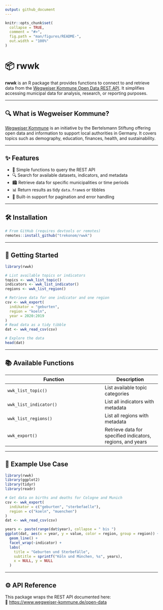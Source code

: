 ```yaml
---
output: github_document
---
```


<!-- README.md is generated from README.Rmd. Please edit that file -->

```r
knitr::opts_chunk$set(
  collapse = TRUE,
  comment = "#>",
  fig.path = "man/figures/README-",
  out.width = "100%"
)
```

# 📦 rwwk

**rwwk** is an R package that provides functions to connect to and retrieve data from the [Wegweiser Kommune Open Data REST API](https://www.wegweiser-kommune.de/open-data). It simplifies accessing municipal data for analysis, research, or reporting purposes.

---

## 🔍 What is Wegweiser Kommune?

[Wegweiser Kommune](https://www.wegweiser-kommune.de/) is an initiative by the Bertelsmann Stiftung offering open data and information to support local authorities in Germany. It covers topics such as demography, education, finances, health, and sustainability.

---

## ✨ Features

- 📡 Simple functions to query the REST API
- 🔍 Search for available datasets, indicators, and metadata
- 🏙 Retrieve data for specific municipalities or time periods
- 📊 Return results as tidy `data.frame`s or tibbles
- 🔄 Built-in support for pagination and error handling

---

## 🛠 Installation

```r
# From GitHub (requires devtools or remotes)
remotes::install_github("trekonom/rwwk")
```

---

## 🚀 Getting Started

```r
library(rwwk)

# List available topics or indicators
topics <- wwk_list_topic()
indicators <- wwk_list_indicator()
regions <- wwk_list_region()

# Retrieve data for one indicator and one region
csv <- wwk_export(
  indikator = "geburten",
  region = "koeln",
  year = 2020:2019
)
# Read data as a tidy tibble
dat <- wwk_read_csv(csv)

# Explore the data
head(dat)
```

---

## 📚 Available Functions

| Function              | Description |
|-----------------------|-------------|
| `wwk_list_topic()`    | List available topic categories |
| `wwk_list_indicator()`| List all indicators with metadata |
| `wwk_list_regions()`  | List all regions with metadata |
| `wwk_export()`        | Retrieve data for specified indicators, regions, and years
---

## 🧪 Example Use Case

```r
library(rwwk)
library(ggplot2)
library(tidyr)
library(readr)

# Get data on births and deaths for Cologne and Munich
csv <- wwk_export(
  indikator = c("geburten", "sterbefaelle"),
  region = c("koeln", "muenchen")
)
dat <- wwk_read_csv(csv)

years <- paste(range(dat$year), collapse = " bis ")
ggplot(dat, aes(x = year, y = value, color = region, group = region)) +
  geom_line() +
  facet_wrap(~indicator) +
  labs(
    title = "Geburten und Sterbefälle",
    subtitle = sprintf("Köln und München, %s", years),
    x = NULL, y = NULL
  )
```

---

## ⚙️ API Reference

This package wraps the REST API documented here:  
📖 [https://www.wegweiser-kommune.de/open-data](https://www.wegweiser-kommune.de/open-data)
